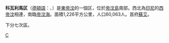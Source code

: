 {{noteTA
|G1=地名
}}
{{Infobox settlement
|name          = 科瓦利馬区
|native_name            = Kovalima
|other_name=
|nickname               =
|motto                  =
|settlement_type=[[東帝汶行政區劃|区]]
|image_skyline          = Suai Loro.jpg
|imagesize              = 
|image_caption          = 
|image_flag             = Flag of Cova Lima.png
|image_seal             =
|image_shield           =
|image_map              = 2015 East Timor Cova Lima locator map.png
|mapsize                =
|map_caption            = 科瓦利馬区在東帝汶的位置
|coordinates_display    = inline,title
|coordinates_region     = SD
|subdivision_type       = 國家
|subdivision_name       = {{flag|East Timor}}
|subdivision_type1      = 
|subdivision_name1      = 
|subdivision_type2      = 下轄次區數
|subdivision_name2      = 7
|seat_type=首府
|seat=[[蘇艾|蘇艾]]
|government_type        =
|leader_title           =
|leader_name            =
|established_title      =
|established_date       =
|area_magnitude         =
|area_total_km2         = 1203
|population_as_of       = 2010
|population_note        =
|population_total       = 60063
|population_density_km2 = auto
|timezone               = 
|utc_offset             = +9
|latd=9|latm=19|lats= |latNS=S
|longd=125|longm=15|longs=|longEW=E
|elevation_m              =
|elevation_ft           =
|postal_code_type       =
|postal_code            =
|area_code              =
|website                =
|footnotes              =
}}

'''科瓦利馬区'''（[[德頓語|德頓語]]：{{lang|tet|Kovalima}}、{{lang-pt|Cova Lima}}）是[[東帝汶|東帝汶]]的一個区，位於[[帝汶島|帝汶島]]南部。西北為[[印尼|印尼]]的[[西帝汶|西帝汶]]相連，南臨[[帝汶海|帝汶海]]。面積1,226平方公里，人口60,063人。首府[[蘇艾|蘇艾]]。

下分七次區。
{{East Timor}}

[[Category:東帝汶行政區劃|C]]